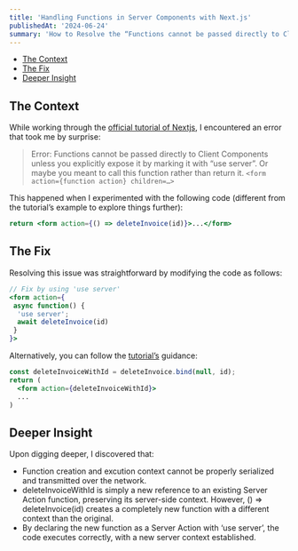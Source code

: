 ```yaml
---
title: 'Handling Functions in Server Components with Next.js'
publishedAt: '2024-06-24'
summary: 'How to Resolve the “Functions cannot be passed directly to Client Components” Error in Next.js'
---
```


- [The Context](#the-context)
- [The Fix](#the-fix)
- [Deeper Insight](#deeper-insight)

## The Context

While working through the [official tutorial of Nextjs](https://nextjs.org/learn/dashboard-app/mutating-data#deleting-an-invoice), I encountered an error that took me by surprise:

> Error: Functions cannot be passed directly to Client Components unless you explicitly expose it by marking it with “use server”. Or maybe you meant to call this function rather than return it.
> ``<form action={function action} children=…>``

This happened when I experimented with the following code (different from the tutorial’s example to explore things further):

```jsx
return <form action={() => deleteInvoice(id)}>...</form>
```

## The Fix

Resolving this issue was straightforward by modifying the code as follows:

```jsx
// Fix by using 'use server'
<form action={
 async function() {
  'use server';
  await deleteInvoice(id)
 }
}>
```

Alternatively, you can follow the [tutorial’s](https://nextjs.org/learn/dashboard-app/mutating-data#deleting-an-invoice) guidance:

```jsx
const deleteInvoiceWithId = deleteInvoice.bind(null, id);
return (
  <form action={deleteInvoiceWithId}>
  ...
)
```

## Deeper Insight

Upon digging deeper, I discovered that:

- Function creation and excution context cannot be properly serialized and transmitted over the network.
- deleteInvoiceWithId is simply a new reference to an existing Server Action function, preserving its server-side context. However, () => deleteInvoice(id) creates a completely new function with a different context than the original.
- By declaring the new function as a Server Action with ‘use server’, the code executes correctly, with a new server context established.
